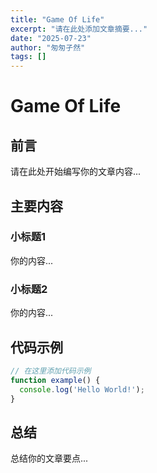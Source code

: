 ```yaml
---
title: "Game Of Life"
excerpt: "请在此处添加文章摘要..."
date: "2025-07-23"
author: "匆匆孑然"
tags: []
---
```


# Game Of Life

## 前言

请在此处开始编写你的文章内容...

## 主要内容

### 小标题1

你的内容...

### 小标题2

你的内容...

## 代码示例

```javascript
// 在这里添加代码示例
function example() {
  console.log('Hello World!');
}
```

## 总结

总结你的文章要点...
